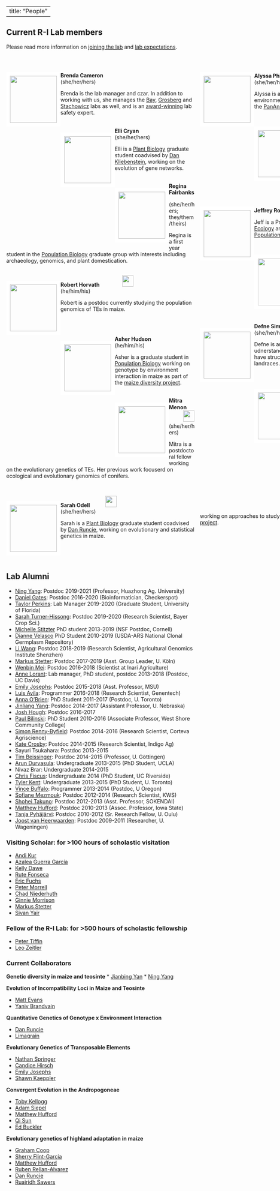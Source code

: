 <script>
  (function(i,s,o,g,r,a,m){i['GoogleAnalyticsObject']=r;i[r]=i[r]||function(){
  (i[r].q=i[r].q||[]).push(arguments)},i[r].l=1*new Date();a=s.createElement(o),
  m=s.getElementsByTagName(o)[0];a.async=1;a.src=g;m.parentNode.insertBefore(a,m)
  })(window,document,'script','https://www.google-analytics.com/analytics.js','ga');

  ga('create', 'UA-5300959-3', 'auto');
  ga('send', 'pageview');

</script>

<style>
  .col2 {
    columns: 2 400px;         /* number of columns and width in pixels*/
    -webkit-column: 2 400px; /* chrome, safari */
    -moz-columns: 2 400px;    /* firefox */
  }
</style>


<style>
.forceBreak { -webkit-column-break-after: always; break-after: column; }
</style>

---
title: "People" 
---

## Current R-I Lab members
Please read more information on [joining the lab](prosp.html) and [lab expectations](expectations.html).
<!-- break -->
<p><br> 
<!-- break --></p>
<div class="col2">

<div style="float: left">  
<img src="images/cameron.jpg" style="border:10px solid white" width="125px;"></a>
</div> 

**Brenda Cameron**  
(she/her/hers)

Brenda is the lab manager and czar. In addition to working with us, she manages the  [Bay](https://baylab.github.io),  [Grosberg](http://www-eve.ucdavis.edu/grosberg/) and [Stachowicz](https://stachlab.wordpress.com) labs as well, and is an [award-winning](https://safetyservices.ucdavis.edu/safety-star-program) lab safety expert.
<!-- break -->
<br><br> 
<!-- break -->


<div style="float: left">  
<img src="images/cryan.jpeg" style="border:10px solid white" width="125px;"></a>
</div> 

**Elli Cryan** <a href="https://www.linkedin.com/in/elli-cryan-a150ba121/"><img src="images/lin.png" style="width: 15px;"></a>
<a href="https://twitter.com/https://twitter.com/cryan4plants"><img src="images/Twitter_logo_blue.png" style="width: 15px;"></a>   
(she/her/hers)  


Elli is a [Plant Biology](https://pbi.ucdavis.edu) graduate student coadvised by [Dan Kliebenstein](https://psfaculty.plantsciences.ucdavis.edu/kliebenstein/), working on the evolution of gene networks.  
<!-- break -->
<br>
<!-- break -->


<div style="float: left">  
<img src="images/fairbanks.jpg" style="border:10px solid white" width="125px"></a>
</div>  
**Regina Fairbanks** <a href="https://twitter.com/r_fairb?lang=en"><img src="images/Twitter_logo_blue.png" style="width: 15px;"></a>  
(she/her/hers; they/them/theirs)  


Regina is a first year student in the [Population Biology](https://pbg.ucdavis.edu) graduate group with interests including archaeology, genomics, and plant domestication.
<!-- break -->
<br><br>
<!-- break -->


<div style="float: left">  
<img src="images/horvath.jpg" style="border:10px solid white" width="125px"></a>
</div>  
**Robert Horvath** 
<a href="https://www.linkedin.com/in/robert-horvath-337079101"><img src="images/lin.png" style="width: 15px;"></a>
<a href="https://twitter.com/Horvath_Rob"><img src="images/Twitter_logo_blue.png" style="width: 15px;"></a>
<a href="https://orcid.org/0000-0002-3221-8835"><img src="images/orcid.png" style="width: 15px;"></a>
<a href="https://scholar.google.com/citations?hl=en&user=U9evFmUAAAAJ"><img src="images/scholar.png" style="width: 30px;"></a>  
(he/him/his)  

Robert is a postdoc currently studying the population genomics of TEs in maize.

<!-- break -->
<br><br>
<!-- break -->


<div style="float: left">
<img src="images/asher.jpg" style="border:10px solid white" width="125px"></a>
</div>
**Asher Hudson**
<a href="https://aihudson.github.io"><img src="images/Home_icon_black.png" style="width: 15px;"></a>
<a href="https://twitter.com/AsherHudson/"><img src="images/Twitter_logo_blue.png" style="width: 15px;"></a>
<a href="https://github.com/aihudson"><img src="images/GitHub-Mark-32px.png" style="width:15px;"></a>  
(he/him/his)  

Asher is a graduate student in [Population Biology](https://pbg.ucdavis.edu) working on genotype by environment interaction in maize as part of the [maize diversity project](http://www.panzea.org).  
<!-- break -->
<br>
<!-- break -->

<!-- <div style="float: left"> -->
<!-- <img src="images/ajohnson.jpg" style="border:10px solid white" width="125px"></a> -->
<!-- </div> -->
<!-- **Ashley Johnson**  -->
<!-- <a href="https://twitter.com/ashesandpeaches"><img src="images/Twitter_logo_blue.png" style="width: 15px;"></a> -->

<!-- Ashley is a Biochemistry major, currently working on using machine learning methods to identify deleterious alleles in maize.   -->
<!-- <!-- break --> 
<!-- <br><br><br> -->
<!-- <!-- break --> 

<div style="float: left">
<img src="images/MeWthCone.jpg" style="border:10px solid white" width="125px"></a>
</div>
**Mitra Menon** <a href="https://twitter.com/evolmm?lang=en"><img src="images/Twitter_logo_blue.png" style="width: 15px;"></a>
<a href="https://github.com/mitramenon"><img src="images/GitHub-Mark-32px.png" style="width:15px;"></a>
<a href="https://orcid.org/0000-0003-2263-9764"><img src="images/orcid.png" style="width: 15px;"></a>
<a href="https://scholar.google.com/citations?user=GkKUq18AAAAJ&hl=en"><img src="images/scholar.png" style="width: 30px;"></a>  
(she/her/hers)  

Mitra is a postdoctoral fellow working on the evolutionary genetics of TEs. Her previous work focuserd on ecological and evolutionary genomics of conifers.


<!-- break -->
<br>
<!-- break -->


<div style="float: left">
<img src="images/odell.jpg" style="border:10px solid white" width="125px"></a>
</div>
**Sarah Odell** 
<a href="https://twitter.com/sg_odell"><img src="images/Twitter_logo_blue.png" style="width: 15px;"></a>
<a href="https://orcid.org/0000-0002-0316-7506"><img src="images/orcid.png" style="width: 15px;"></a>
<a href="https://scholar.google.com/citations?user=uQ7Z4PAAAAAJ&hl=en&oi=ao"><img src="images/scholar.png" style="width: 30px;"></a>  
(she/her/hers)  

Sarah is a [Plant Biology](https://pbi.ucdavis.edu)  graduate student coadvised by [Dan Runcie](http://runcielab.ucdavis.edu), working on evolutionary and statistical genetics in maize.  
<!-- break --> 
<br><p class="forceBreak"></p>
<!-- break --> 

<div style="float: left">
<img src="images/alyssa.jpg" style="border:10px solid white" width="125px"></a>
</div>

**Alyssa Phillips** 
<a href="https://twitter.com/Plant_Phillips"><img src="images/Twitter_logo_blue.png" style="width: 15px;"></a>
<a href="http://github.com/phillipsar2"><img src="images/GitHub-Mark-32px.png" style="width:15px;"></a>
<a href="https://orcid.org/0000-0001-8050-3051"><img src="images/orcid.png" style="width: 15px;"></a>  
(she/her/hers)  

Alyssa is a [Plant Biology](https://pbi.ucdavis.edu) graduate student working on environmental adaptation in big blue stem as part of the [PanAnd project](https://panandropogoneae.com).  
<!-- break -->
<br>
<!-- break -->

<div style="float: left">
<img src="images/julianna.jpg" style="border:10px solid white" width="125px"></a>
</div>

**Julianna Porter** 
<a href="http://github.com/juliannaporter "><img src="images/GitHub-Mark-32px.png" style="width:15px;"></a>  
(she/her/hers)  

Julianna is an  [Genetics & Genomics](https://www.ucdavis.edu/majors/genetics-and-genomics) major and the recipient  of the Nieland Family Award to  do  independennt research on  adapation in *Tripsacum*  as part of the   [PanAnd project](https://panandropogoneae.com).  .

<!-- break -->
<br>
<!-- break -->



<div style="float: left">
<img src="images/cornjri.png" style="border:10px solid white" width="125px"></a>
</div>
**Jeffrey Ross-Ibarra** <a href="https://rilab.org"><img src="images/Home_icon_black.png" style="width: 15px;">
</a> <a href="https://twitter.com/jrossibarra"><img src="images/Twitter_logo_blue.png" style="width: 15px;"></a>
<a href="http://github.com/rossibarra"><img src="images/GitHub-Mark-32px.png" style="width:15px;"></a>
<a href="https://orcid.org/0000-0003-1656-4954"><img src="images/orcid.png" style="width: 15px;"></a>
<a href="https://github.com/rossibarra/CV"><img src="images/txt.png" style="width: 15px;">
<a href="http://scholar.google.com/citations?user=5SzRq1oAAAAJ"><img src="images/scholar.png" style="width: 30px;"></a> 
(he/him/his)  

Jeff is a Professor in the [Department of Evolution and Ecology](http://eve.ucdavis.edu) and a faculty member of the [Center for Population Biology](http://cpb.ucdavis.edu) and the [Genome Center](ttp://www.genomecenter.ucdavis.edu).   
<!-- break -->
<br>
<!-- break -->

<div style="float: left">
<img src="images/rushworth.jpeg" style="border:10px solid white" width="125px"></a>
</div>

**Catherine Rushworth** <a href="https://cathyrushworth.weebly.com"><img src="images/Home_icon_black.png" style="width: 15px;">
<a href="https://twitter.com/Dr_Crushworth"><img src="images/Twitter_logo_blue.png" style="width: 15px;"></a>
<a href="https://orcid.org/0000-0003-0715-1234"><img src="images/orcid.png" style="width: 15px;"></a>
<a href="https://scholar.google.com/citations?hl=en&user=L9MNZEQAAAAJ"><img src="images/scholar.png" style="width: 30px;"></a>  
(she/her/hers)  

Cathy works on the evolution of reproductive incompatibilities between maize and teosinte with collaborator [Yaniv Brandvain](https://brandvainlab.wordpress.com).  
<!-- break -->
<br>
<!-- break -->

<div style="float: left">
<img src="images/defne.jpg" style="border:10px solid white" width="125px"></a>
</div>
**Defne Sime**
<a href="https://www.linkedin.com/in/defne-sime-12l19m/"><img src="images/lin.png" style="width: 15px;"></a>  
(she/her/hers)  

Defne is an undergraduate working with Mitra to udnerstand how indigenous language groups may have structured genetic diversity in traditional maize landraces.

<!-- break -->
<br>
<!-- break -->

<div style="float: left">
<img src="images/solares.jpg" style="border:10px solid white" width="125px"></a>
</div>

**Edwin Solares** <a href="https://twitter.com/edwinsolares10?lang=en"><img src="images/Twitter_logo_blue.png" style="width: 15px;"></a>
<a href="https://github.com/esolares"><img src="images/GitHub-Mark-32px.png" style="width:15px;"></a>
<a href="https://orcid.org/0000-0002-3220-4927"><img src="images/orcid.png" style="width: 15px;"></a>
<a href="https://scholar.google.com/citations?user=uhDHFV4AAAAJ&hl=en"><img src="images/scholar.png" style="width: 30px;"></a>  
(he/him/his)  

Edwin is a [UC President's Postdoctoral Fellow](https://ppfp.ucop.edu/info/index.html) interested in applying computational solution to problems in genetics and genomics.  
<!-- break -->
<br>
<!-- break -->
<div style="float: left">
<img src="https://www.colorado.edu/lab/emery/sites/default/files/styles/small/public/people/tittes_headshot_5x5.jpg?itok=oRD9YJ4r" style="border:10px solid white" width="125px"></a>
</div>
**Silas Tittes** 
<a href="https://www.linkedin.com/in/silas-tittes-4b41106b/"><img src="images/lin.png" style="width: 15px;"></a>
<a href="https://twitter.com/silastittes"><img src="images/Twitter_logo_blue.png" style="width: 15px;"></a>
<a href="https://github.com/silastittes"><img src="images/GitHub-Mark-32px.png" style="width:15px;"></a>
<a href="https://orcid.org/0000-0003-4697-7434"><img src="images/orcid.png" style="width: 15px;"></a>
<a href="https://scholar.google.com/citations?user=LxGAurUAAAAJ&hl=en"><img src="images/scholar.png" style="width: 30px;"></a>  
(he/him/his)  

Silas is a postdoc working on approaches to study convergent evolution as part of the [PanAnd project](https://panandropogoneae.com).

<!-- break -->
<br>
<!-- break -->

</div>

## Lab Alumni

* [Ning Yang](https://scholar.google.com/citations?user=Eu-hz1EAAAAJ&hl=zh-CN): Postdoc 2019-2021 (Professor, Huazhong Ag. University)
* [Daniel Gates](https://danjgates.wordpress.com): Postdoc 2016-2020 (Bioinformatician, Checkerspot)
* [Taylor Perkins](https://orcid.org/0000-0002-1076-0527): Lab Manager 2019-2020 (Graduate Student, University of Florida)
* [Sarah Turner-Hissong](https://mishaploid.github.io): Postdoc 2019-2020 (Research Scientist, Bayer Crop Sci.)
* [Michelle Stitzter](http://mcstitzer.github.io) PhD student 2013-2019 (NSF Postdoc, Cornell)
* [Dianne Velasco](https://scholar.google.com/citations?user=h2_YtiYAAAAJ&hl=en) PhD Student 2010-2019 (USDA-ARS National Clonal Germplasm Repository)
* [Li Wang](https://scholar.google.com/citations?user=yGEvdz0AAAAJ&hl=en): Postdoc 2018-2019 (Research Scientist, Agricultural Genomics Institute Shenzhen)
* [Markus Stetter](https://www.cropevolution.org): Postdoc 2017-2019 (Asst. Group Leader, U. Köln)
* [Wenbin Mei](https://scholar.google.com/citations?user=LR1KOxwAAAAJ&hl=en): Postdoc 2016-2018 (Scientist at Inari Agriculture)
* [Anne Lorant](https://scholar.google.com/citations?user=mnHb3lYAAAAJ&hl=en): Lab manager, PhD student, postdoc 2013-2018 (Postdoc, UC Davis)
* [Emily Josephs](https://josephslab.github.io): Postdoc 2015-2018 (Asst. Professor, MSU)
* [Luis Avila](https://lmavila.github.io): Programmer 2016-2018 (Research Scientist, Genentech)
* [Anna O'Brien](https://annamobrien.wordpress.com): PhD Student 2011-2017 (Postdoc, U. Toronto)
* [Jinliang Yang](http://jyanglab.com): Postdoc 2014-2017 (Assistant Professor, U. Nebraska)
* [Josh Hough](https://scholar.google.fr/citations?user=FmClXYIAAAAJ&hl=en): Postdoc 2016-2017 
* [Paul Bilinski](https://scholar.google.com/citations?user=c03DwHkAAAAJ&hl=en): PhD Student 2010-2016 (Associate Professor, West Shore Community College)
* [Simon Renny-Byfield](https://scholar.google.com/citations?hl=en&user=uZTFIaAAAAAJ): Postdoc 2014-2016 (Research Scientist, Corteva Agriscience)
* [Kate Crosby](https://github.com/kate-crosby): Postdoc 2014-2015 (Research Scientist, Indigo Ag)
* Sayuri Tsukahara: Postdoc 2013-2015
* [Tim Beissinger](https://www.uni-goettingen.de/en/599788.html): Postdoc 2014-2015 (Professor, U. Göttingen)
* [Arun Durvasula](https://arundurvasula.wordpress.com): Undergraduate 2013-2015 (PhD Student, UCLA)
* Nivaz Brar: Undergraduate 2014-2015
* [Chris Fiscus](https://cjfiscus.github.io/): Undergraduate 2014 (PhD Student, UC Riverside)
* [Tyler Kent](https://github.com/tvkent): Undergraduate 2013-2015 (PhD Student, U. Toronto)
* [Vince Buffalo](http://www.vincebuffalo.com): Programmer 2013-2014  (Postdoc, U Oregon)
* [Sofiane Mezmouk](http://www.linkedin.com/pub/sofiane-mezmouk/6b/a35/a34): Postdoc 2012-2014 (Research Scientist, KWS)
* [Shohei Takuno](https://sites.google.com/site/shoheitakuno/): Postdoc 2012-2013 (Asst. Professor, SOKENDAI)
* [Matthew Hufford](http://www.public.iastate.edu/~mhufford/HuffordLab/home.html): Postdoc 2010-2013 (Assoc. Professor, Iowa State)
* [Tanja Pyhäjärvi](https://wiki.oulu.fi/pages/viewpage.action?pageId=13382392): Postdoc 2010-2012 (Sr. Research Fellow, U. Oulu)
* [Joost van Heerwaarden](http://www.wageningenur.nl/en/Persons/dr.ir.-J-Joost-van-Heerwaarden.htm): Postdoc 2009-2011 (Researcher, U. Wageningen)


### Visiting Scholar: for >100 hours of scholastic visitation

* [Andi Kur](https://www.instagram.com/andi_kur_art/?hl=en)
* [Azalea Guerra García](http://www.fciencias.unam.mx/directorio/57770)
* [Kelly Dawe](http://www.dawelab.org)  
* [Rute Fonseca](http://rutefonseca.wix.com/bioinformatics)
* [Eric Fuchs](https://sites.google.com/site/ejfuchs/) 
* [Peter Morrell](http://faculty.agronomy.cfans.umn.edu/pmorrell/)
* [Chad Niederhuth](http://niederhuthlab.com)
* [Ginnie Morrison](http://www.panzea.org/#!ginnie-morrison/c1lov)
* [Markus Stetter](http://mstetter.github.io)
* [Sivan Yair](https://scholar.google.com/citations?user=Ru46Ih4AAAAJ&hl=en)

### Fellow of the R-I Lab: for >500 hours of scholastic fellowship

* [Peter Tiffin](http://www.cbs.umn.edu/lab/tiffin)
* [Leo Zeitler](https://www.researchgate.net/profile/Leo_Zeitler)

### Current Collaborators

**Genetic diversity in maize and teosinte**
* [Jianbing Yan](http://maizego.org)
* [Ning Yang](http://maizego.org)

**Evolution of Incompatibility Loci in Maize and Teosinte**  

* [Matt Evans](https://carnegiescience.edu/scientist/matthew-evans)  
* [Yaniv Brandvain](https://brandvainlab.wordpress.com)  

**Quantitative Genetics of Genotype x Environment Interaction**  

* [Dan Runcie](http://runcielab.ucdavis.edu/)  
* [Limagrain](https://www.limagrain.com/?lang=en)  

**Evolutionary Genetics of Transposable Elements**  

* [Nathan Springer](https://cbs.umn.edu/springer-lab/home)
* [Candice Hirsch](http://hirschlab.cfans.umn.edu)
* [Emily Josephs](https://josephslab.github.io)
* [Shawn Kaeppler](https://agronomy.wisc.edu/shawn-kaeppler/)


**Convergent Evolution in the Andropogoneae**  

* [Toby Kellogg](http://kellogglab.weebly.com)  
* [Adam Siepel](http://compgen.cshl.edu/~acs/)  
* [Matthew Hufford](http://www.public.iastate.edu/~mhufford/HuffordLab/home.html)
* [Qi Sun](http://vivo.cornell.edu/display/individual24418)  
* [Ed Buckler](http://www.maizegenetics.net)

**Evolutionary genetics of highland adaptation in maize**

* [Graham Coop](https://gcbias.org)
* [Sherry Flint-Garcia](http://web.missouri.edu/~flint-garcias/)
* [Matthew Hufford](http://www.public.iastate.edu/~mhufford/HuffordLab/home.html)
* [Ruben Rellan-Alvarez](http://www.rrlab.org)
* [Dan Runcie](http://runcielab.ucdavis.edu/)
* [Ruairidh Sawers](http://www.langebio.cinvestav.mx/?pag=165)


